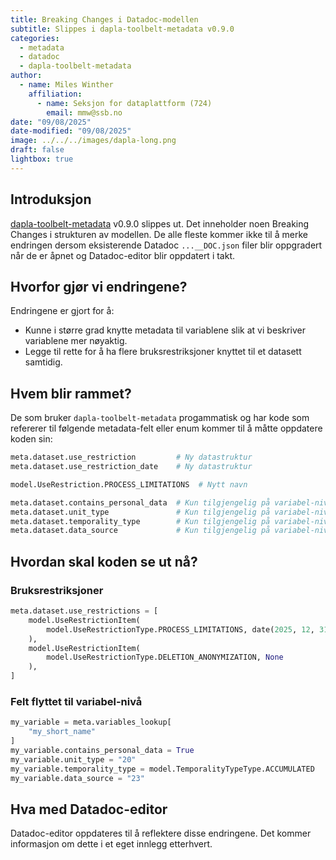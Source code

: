 ```yaml
---
title: Breaking Changes i Datadoc-modellen
subtitle: Slippes i dapla-toolbelt-metadata v0.9.0
categories:
  - metadata
  - datadoc
  - dapla-toolbelt-metadata
author:
  - name: Miles Winther
    affiliation:
      - name: Seksjon for dataplattform (724)
        email: mmw@ssb.no
date: "09/08/2025"
date-modified: "09/08/2025"
image: ../../../images/dapla-long.png
draft: false
lightbox: true
---
```


## Introduksjon

[dapla-toolbelt-metadata](https://pypi.org/project/dapla-toolbelt-metadata/) v0.9.0 slippes ut. Det inneholder noen Breaking Changes i strukturen av modellen. De alle fleste kommer ikke til å merke endringen dersom eksisterende Datadoc `...__DOC.json` filer blir oppgradert når de er åpnet og Datadoc-editor blir oppdatert i takt.

## Hvorfor gjør vi endringene?

Endringene er gjort for å:

- Kunne i større grad knytte metadata til variablene slik at vi beskriver variablene mer nøyaktig.
- Legge til rette for å ha flere bruksrestriksjoner knyttet til et datasett samtidig.

## Hvem blir rammet?

De som bruker `dapla-toolbelt-metadata` progammatisk og har kode som refererer til følgende metadata-felt eller enum kommer til å måtte oppdatere koden sin:

```python
meta.dataset.use_restriction         # Ny datastruktur
meta.dataset.use_restriction_date    # Ny datastruktur

model.UseRestriction.PROCESS_LIMITATIONS  # Nytt navn

meta.dataset.contains_personal_data  # Kun tilgjengelig på variabel-nivå
meta.dataset.unit_type               # Kun tilgjengelig på variabel-nivå
meta.dataset.temporality_type        # Kun tilgjengelig på variabel-nivå
meta.dataset.data_source             # Kun tilgjengelig på variabel-nivå

```

## Hvordan skal koden se ut nå?

### Bruksrestriksjoner

```python
meta.dataset.use_restrictions = [
    model.UseRestrictionItem(
        model.UseRestrictionType.PROCESS_LIMITATIONS, date(2025, 12, 31)
    ),
    model.UseRestrictionItem(
        model.UseRestrictionType.DELETION_ANONYMIZATION, None
    ),
]
```

### Felt flyttet til variabel-nivå

```python
my_variable = meta.variables_lookup[
    "my_short_name"
]
my_variable.contains_personal_data = True
my_variable.unit_type = "20"
my_variable.temporality_type = model.TemporalityTypeType.ACCUMULATED
my_variable.data_source = "23"
```

## Hva med Datadoc-editor

Datadoc-editor oppdateres til å reflektere disse endringene. Det kommer informasjon om dette i et eget innlegg etterhvert.
